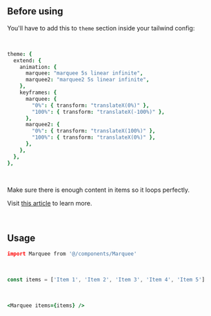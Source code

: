 ```coffeescript file=<rootDir>/src/components/react/components/Marquee.tsx title="components/Marquee.tsx"
```

<br />

## Before using

You'll have to add this to `theme` section inside your tailwind config:

<br />

```coffeescript title="tailwind.config.js"
theme: {
  extend: {
    animation: {
      marquee: "marquee 5s linear infinite",
      marquee2: "marquee2 5s linear infinite",
    },
    keyframes: {
      marquee: {
        "0%": { transform: "translateX(0%)" },
        "100%": { transform: "translateX(-100%)" },
      },
      marquee2: {
        "0%": { transform: "translateX(100%)" },
        "100%": { transform: "translateX(0%)" },
      },
    },
  },
},
```

<br />

Make sure there is enough content in items so it loops perfectly.

Visit <a target="_blank" href="https://jackwhiting.co.uk/posts/creating-a-marquee-with-tailwind/">this article</a> to learn more.

<br />

## Usage

```coffeescript
import Marquee from '@/components/Marquee'
```

<br />

```ts
const items = ['Item 1', 'Item 2', 'Item 3', 'Item 4', 'Item 5']
```

<br />

```coffeescript
<Marquee items={items} />
```